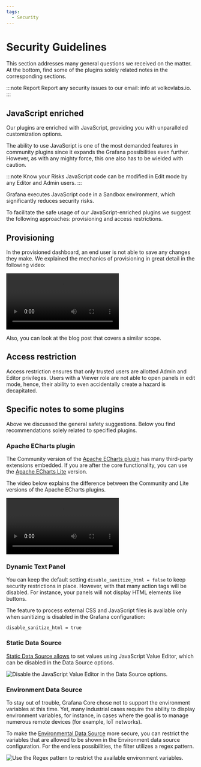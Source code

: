 ```yaml
---
tags:
  - Security
---
```



# Security Guidelines

This section addresses many general questions we received on the matter. At the bottom, find some of the plugins solely related notes in the corresponding sections.

:::note Report
Report any security issues to our email: info at volkovlabs.io.
:::

## JavaScript enriched

Our plugins are enriched with JavaScript, providing you with unparalleled customization options.

The ability to use JavaScript is one of the most demanded features in community plugins since it expands the Grafana possibilities even further. However, as with any mighty force, this one also has to be wielded with caution.

:::note Know your Risks
JavaScript code can be modified in Edit mode by any Editor and Admin users.
:::

Grafana executes JavaScript code in a Sandbox environment, which significantly reduces security risks.

To facilitate the safe usage of our JavaScript-enriched plugins we suggest the following approaches: provisioning and access restrictions.

## Provisioning

In the provisioned dashboard, an end user is not able to save any changes they make. We explained the mechanics of provisioning in great detail in the following video:

<Video
  src="https://www.youtube.com/embed/sGHKY0VmbLw"
  title="Provisioning in Grafana. Basics and pitfalls. File examples. Windows and Docker Demo."
/>

Also, you can look at the blog post that covers a similar scope.

<BlogPost
  href="/blog/provisioning-grafana-20230509/"
  src="/img/blog/2023-05-09-provisioning-grafana/banner.png"
  title="Blog post about provisioning in Grafana."
/>

## Access restriction

Access restriction ensures that only trusted users are allotted Admin and Editor privileges. Users with a Viewer role are not able to open panels in edit mode, hence, their ability to even accidentally create a hazard is decapitated.

## Specific notes to some plugins

Above we discussed the general safety suggestions. Below you find recommendations solely related to specified plugins.

### Apache ECharts plugin

The Community version of the [Apache ECharts plugin](/plugins/volkovlabs-echarts-panel) has many third-party extensions embedded. If you are after the core functionality, you can use the [Apache ECharts Lite](/plugins/volkovlabs-echarts-lite) version.

The video below explains the difference between the Community and Lite versions of the Apache ECharts plugins.

<Video
  src="https://www.youtube.com/embed/S3PiL1p1v5U"
  title="Explore possibilities of the Apache ECharts."
/>

### Dynamic Text Panel

You can keep the default setting `disable_sanitize_html = false` to keep security restrictions in place. However, with that many action tags will be disabled. For instance, your panels will not display HTML elements like buttons.

The feature to process external CSS and JavaScript files is available only when sanitizing is disabled in the Grafana configuration:

```
disable_sanitize_html = true
```

### Static Data Source

[Static Data Source allows](/plugins/volkovlabs-static-datasource) to set values using JavaScript Value Editor, which can be disabled in the Data Source options.

<Image
  title="Disable the JavaScript Value Editor in the Data Source options."
  src="/img/plugins/security/static-java.png"
/>

### Environment Data Source

To stay out of trouble, Grafana Core chose not to support the environment variables at this time. Yet, many industrial cases require the ability to display environment variables, for instance, in cases where the goal is to manage numerous remote devices (for example, IoT networks).

To make the [Environmental Data Source](/plugins/volkovlabs-env-datasource) more secure, you can restrict the variables that are allowed to be shown in the Environment data source configuration. For the endless possibilities, the filter utilizes a regex pattern.

<Image
  title="Use the Regex pattern to restrict the available environment variables."
  src="/img/blog/2022-09-13-grafana-variables/regex.png"
/>
